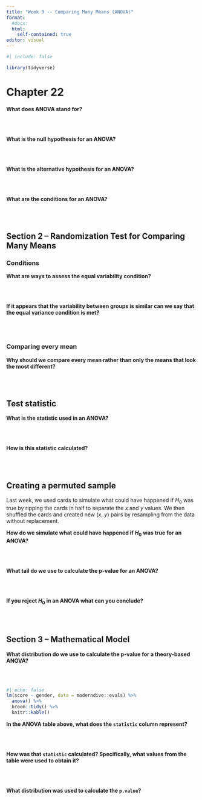 ```yaml
---
title: "Week 9 -- Comparing Many Means (ANOVA)"
format: 
  #docx: 
  html:
    self-contained: true
editor: visual
---
```


```r
#| include: false

library(tidyverse)
```


# Chapter 22

**What does ANOVA stand for?**

</br>
</br>

**What is the null hypothesis for an ANOVA?**

</br>
</br>

**What is the alternative hypothesis for an ANOVA?**

</br>
</br>

**What are the conditions for an ANOVA?**

</br>
</br>

## Section 2 -- Randomization Test for Comparing Many Means

### Conditions

**What are ways to assess the equal variability condition?**

</br>
</br>

**If it appears that the variability between groups is similar can we say that the equal variance condition is met?**

</br>
</br>

### Comparing every mean

**Why should we compare every mean rather than only the means that look the most different?**

</br>
</br>

## Test statistic
**What is the statistic used in an ANOVA?**

</br>
</br>

**How is this statistic calculated?**

</br>
</br>

## Creating a permuted sample

Last week, we used cards to simulate what could have happened if $H_0$ was true by ripping the cards in half to separate the $x$ and $y$ values. We then shuffled the cards and created new ($x$, $y$) pairs by resampling from the data without replacement. 

**How do we simulate what could have happened if $H_0$ was true for an ANOVA?**

</br>
</br>

**What tail do we use to calculate the p-value for an ANOVA?**

</br>
</br>

**If you reject $H_0$ in an ANOVA what can you conclude?**

</br>
</br>

## Section 3 -- Mathematical Model

**What distribution do we use to calculate the p-value for a theory-based ANOVA?**

</br>
</br>

```r
#| echo: false
lm(score ~ gender, data = moderndive::evals) %>% 
  anova() %>% 
  broom::tidy() %>% 
  knitr::kable()
```

**In the ANOVA table above, what does the `statistic` column represent?**

</br>
</br>

**How was that `statistic` calculated? Specifically, what values from the table were used to obtain it?**

</br>
</br>

**What distribution was used to calculate the `p.value`?**

</br>
</br>